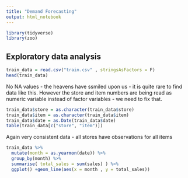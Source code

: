 ```yaml
---
title: "Demand Forecasting"
output: html_notebook
---
```


```r
library(tidyverse)
library(zoo)
```


## Exploratory data analysis

```r
train_data = read.csv("train.csv" , stringsAsFactors = F)
head(train_data)
```

No NA values - the heavens have ssmiled upon us - it is quite rare to find data like this.  However the store and item numbers are being read as numeric variable instead of factor variables - we need to fix that.
```r
train_data$store = as.character(train_data$store)
train_data$item = as.character(train_data$item)
train_data$date = as.Date(train_data$date)
table(train_data[c("store", "item")])

```

Again very consistent data - all stores have observations for all items 

```r

train_data %>%
  mutate(month = as.yearmon(date)) %>%
  group_by(month) %>%
  summarise( total_sales = sum(sales) ) %>%
  ggplot() +geom_line(aes(x = month , y = total_sales))

```


